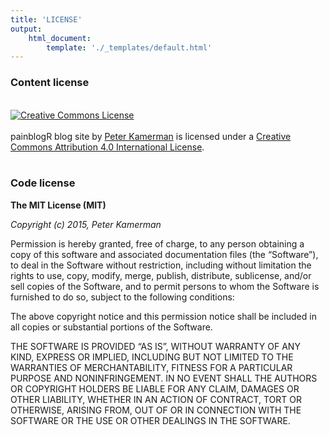 ```yaml
---
title: 'LICENSE'
output:
    html_document:
        template: './_templates/default.html'
---
```


### Content license

<br><a rel="license" href="http://creativecommons.org/licenses/by/4.0/"><img alt="Creative Commons License" style="border-width:0" src="https://i.creativecommons.org/l/by/4.0/88x31.png"></a><br><br><span xmlns:dct="http://purl.org/dc/terms/" property="dct:title">painblogR blog site </span> by <a xmlns:cc="http://creativecommons.org/ns#" href="https://kamermanpr.github.io" property="cc:attributionName" rel="cc:attributionURL">Peter Kamerman</a> is licensed under a <a rel="license" href="http://creativecommons.org/licenses/by/4.0/">Creative Commons Attribution 4.0 International License</a>.<br><br>

### Code license

**The MIT License (MIT)**

_Copyright (c) 2015, Peter Kamerman_

Permission is hereby granted, free of charge, to any person obtaining a copy of this software and associated documentation files (the "Software"), to deal in the Software without restriction, including without limitation the rights to use, copy, modify, merge, publish, distribute, sublicense, and/or sell copies of the Software, and to permit persons to whom the Software is furnished to do so, subject to the following conditions:

The above copyright notice and this permission notice shall be included in all copies or substantial portions of the Software.

THE SOFTWARE IS PROVIDED "AS IS", WITHOUT WARRANTY OF ANY KIND, EXPRESS OR IMPLIED, INCLUDING BUT NOT LIMITED TO THE WARRANTIES OF MERCHANTABILITY, FITNESS FOR A PARTICULAR PURPOSE AND NONINFRINGEMENT. IN NO EVENT SHALL THE AUTHORS OR COPYRIGHT HOLDERS BE LIABLE FOR ANY CLAIM, DAMAGES OR OTHER LIABILITY, WHETHER IN AN ACTION OF CONTRACT, TORT OR OTHERWISE, ARISING FROM, OUT OF OR IN CONNECTION WITH THE SOFTWARE OR THE USE OR OTHER DEALINGS IN THE SOFTWARE.
